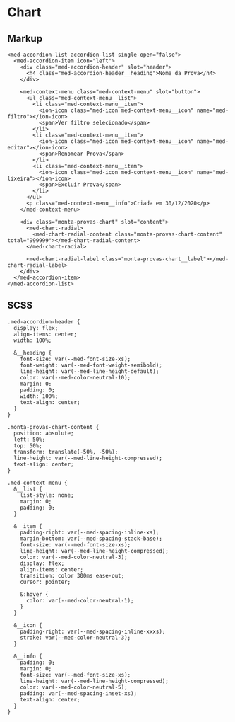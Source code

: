 
<Meta title="Components/Compositions/Monta provas/Chart/Usage" />

# Chart

## Markup

```
<med-accordion-list accordion-list single-open="false">
  <med-accordion-item icon="left">
    <div class="med-accordion-header" slot="header">
      <h4 class="med-accordion-header__heading">Nome da Prova</h4>
    </div>

    <med-context-menu class="med-context-menu" slot="button">
      <ul class="med-context-menu__list">
        <li class="med-context-menu__item">
          <ion-icon class="med-icon med-context-menu__icon" name="med-filtro"></ion-icon>
          <span>Ver filtro selecionado</span>
        </li>
        <li class="med-context-menu__item">
          <ion-icon class="med-icon med-context-menu__icon" name="med-editar"></ion-icon>
          <span>Renomear Prova</span>
        </li>
        <li class="med-context-menu__item">
          <ion-icon class="med-icon med-context-menu__icon" name="med-lixeira"></ion-icon>
          <span>Excluir Prova</span>
        </li>
      </ul>
      <p class="med-context-menu__info">Criada em 30/12/2020</p>
    </med-context-menu>

    <div class="monta-provas-chart" slot="content">
      <med-chart-radial>
        <med-chart-radial-content class="monta-provas-chart-content" total="999999"></med-chart-radial-content>
      </med-chart-radial>

      <med-chart-radial-label class="monta-provas-chart__label"></med-chart-radial-label>
    </div>
  </med-accordion-item>
</med-accordion-list>
```

## SCSS

```
.med-accordion-header {
  display: flex;
  align-items: center;
  width: 100%;

  &__heading {
    font-size: var(--med-font-size-xs);
    font-weight: var(--med-font-weight-semibold);
    line-height: var(--med-line-height-default);
    color: var(--med-color-neutral-10);
    margin: 0;
    padding: 0;
    width: 100%;
    text-align: center;
  }
}

.monta-provas-chart-content {
  position: absolute;
  left: 50%;
  top: 50%;
  transform: translate(-50%, -50%);
  line-height: var(--med-line-height-compressed);
  text-align: center;
}

.med-context-menu {
  &__list {
    list-style: none;
    margin: 0;
    padding: 0;
  }

  &__item {
    padding-right: var(--med-spacing-inline-xs);
    margin-bottom: var(--med-spacing-stack-base);
    font-size: var(--med-font-size-xs);
    line-height: var(--med-line-height-compressed);
    color: var(--med-color-neutral-3);
    display: flex;
    align-items: center;
    transition: color 300ms ease-out;
    cursor: pointer;

    &:hover {
      color: var(--med-color-neutral-1);
    }
  }

  &__icon {
    padding-right: var(--med-spacing-inline-xxxs);
    stroke: var(--med-color-neutral-3);
  }

  &__info {
    padding: 0;
    margin: 0;
    font-size: var(--med-font-size-xs);
    line-height: var(--med-line-height-compressed);
    color: var(--med-color-neutral-5);
    padding: var(--med-spacing-inset-xs);
    text-align: center;
  }
}
```
